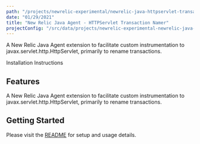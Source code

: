 ```yaml
---
path: "/projects/newrelic-experimental/newrelic-java-httpservlet-transaction-namer"
date: "01/29/2021"
title: "New Relic Java Agent - HTTPServlet Transaction Namer"
projectConfig: "/src/data/projects/newrelic-experimental-newrelic-java-httpservlet-transaction-namer.json"
---
```


<!-- Imports must occur at the top of the file -->

A New Relic Java Agent extension to facilitate custom instrumentation to javax.servlet.http.HttpServlet, primarily to rename transactions.

<Link to="https://github.com/newrelic-experimental/newrelic-java-httpservlet-transaction-namer">Installation Instructions</Link>

## Features

A New Relic Java Agent extension to facilitate custom instrumentation to javax.servlet.http.HttpServlet, primarily to rename transactions.

## Getting Started

Please visit the [README](https://github.com/newrelic-experimental/newrelic-java-httpservlet-transaction-namer#readme) for setup and usage details.
